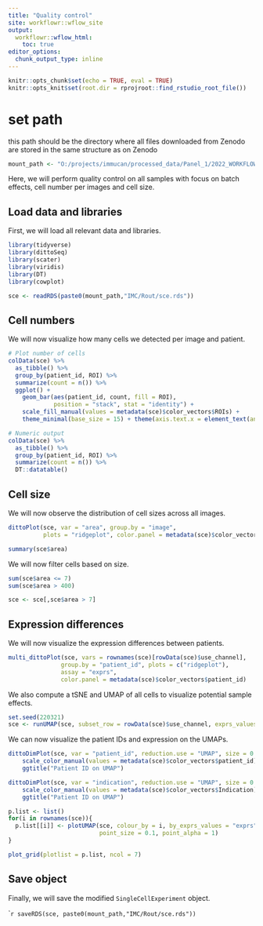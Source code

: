 ```yaml
---
title: "Quality control"
site: workflowr::wflow_site
output:
  workflowr::wflow_html:
    toc: true
editor_options:
  chunk_output_type: inline
---
```


```r
knitr::opts_chunk$set(echo = TRUE, eval = TRUE)
knitr::opts_knit$set(root.dir = rprojroot::find_rstudio_root_file())
```

# set path
this path should be the directory where all files downloaded from Zenodo are stored in the same structure as on Zenodo
```r
mount_path <- "O:/projects/immucan/processed_data/Panel_1/2022_WORKFLOW/"
```


Here, we will perform quality control on all samples with focus
on batch effects, cell number per images and cell size.

## Load data and libraries

First, we will load all relevant data and libraries.

```r
library(tidyverse)
library(dittoSeq)
library(scater)
library(viridis)
library(DT)
library(cowplot)

sce <- readRDS(paste0(mount_path,"IMC/Rout/sce.rds"))
```

## Cell numbers

We will now visualize how many cells we detected per image and patient.

```r
# Plot number of cells
colData(sce) %>%
  as_tibble() %>%
  group_by(patient_id, ROI) %>%
  summarize(count = n()) %>%
  ggplot() +
    geom_bar(aes(patient_id, count, fill = ROI), 
             position = "stack", stat = "identity") +
    scale_fill_manual(values = metadata(sce)$color_vectors$ROIs) + 
    theme_minimal(base_size = 15) + theme(axis.text.x = element_text(angle = 45, hjust = 1))

# Numeric output
colData(sce) %>%
  as_tibble() %>%
  group_by(patient_id, ROI) %>%
  summarize(count = n()) %>%
  DT::datatable()
```

## Cell size

We will now observe the distribution of cell sizes across all images.

```r
dittoPlot(sce, var = "area", group.by = "image",  
          plots = "ridgeplot", color.panel = metadata(sce)$color_vectors$ROIs) 

summary(sce$area)
```

We will now filter cells based on size.

```r
sum(sce$area <= 7)
sum(sce$area > 400)

sce <- sce[,sce$area > 7]
```

## Expression differences

We will now visualize the expression differences between patients.

```r
multi_dittoPlot(sce, vars = rownames(sce)[rowData(sce)$use_channel],
               group.by = "patient_id", plots = c("ridgeplot"), 
               assay = "exprs", 
               color.panel = metadata(sce)$color_vectors$patient_id)
```

We also compute a tSNE and UMAP of all cells to visualize potential sample effects.

```r
set.seed(220321)
sce <- runUMAP(sce, subset_row = rowData(sce)$use_channel, exprs_values = "exprs")
```

We can now visualize the patient IDs and expression on the UMAPs.

```r
dittoDimPlot(sce, var = "patient_id", reduction.use = "UMAP", size = 0.2) + 
    scale_color_manual(values = metadata(sce)$color_vectors$patient_id) +
    ggtitle("Patient ID on UMAP")

dittoDimPlot(sce, var = "indication", reduction.use = "UMAP", size = 0.2) + 
    scale_color_manual(values = metadata(sce)$color_vectors$Indication) +
    ggtitle("Patient ID on UMAP")
```

```r
p.list <- list()
for(i in rownames(sce)){
  p.list[[i]] <- plotUMAP(sce, colour_by = i, by_exprs_values = "exprs", 
                          point_size = 0.1, point_alpha = 1) 
}

plot_grid(plotlist = p.list, ncol = 7)
```

## Save object

Finally, we will save the modified `SingleCellExperiment` object.

````r
saveRDS(sce, paste0(mount_path,"IMC/Rout/sce.rds"))
```
